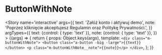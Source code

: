 
<Meta title='molecules/ButtonWithNote' />

# ButtonWithNote

<Story name='interactive'
    args={{
        text: 'Załóż konto i aktywuj demo',
        note: 'Poprzez kliknięcie akceptujesz Regulamin oraz Politykę Prywatności.',
    }}
    argTypes={{
        text: {control: { type: 'text' }},
        note: {control: { type: 'text' }},
    }}
    >
    {(args) => {
        return {
            props: Object.keys(args),
            template: `<div class="m-buttonWithNote">
                <button class="a-button -big -large">{{text}}</button>
                <p class="m-buttonWithNote__note">{{note}}</p>
            </div>`,
        };
    }}
</Story>
